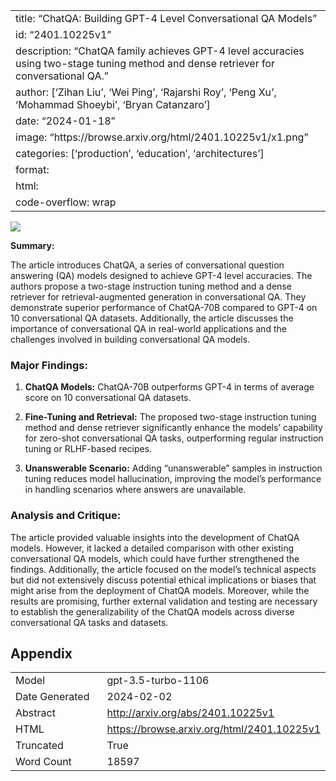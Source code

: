 
---
title: "ChatQA: Building GPT-4 Level Conversational QA Models"
id: "2401.10225v1"
description: "ChatQA family achieves GPT-4 level accuracies using two-stage tuning method and dense retriever for conversational QA."
author: ['Zihan Liu', 'Wei Ping', 'Rajarshi Roy', 'Peng Xu', 'Mohammad Shoeybi', 'Bryan Catanzaro']
date: "2024-01-18"
image: "https://browse.arxiv.org/html/2401.10225v1/x1.png"
categories: ['production', 'education', 'architectures']
format:
  html:
    code-overflow: wrap
---

![](https://browse.arxiv.org/html/2401.10225v1/x1.png)

**Summary:**

The article introduces ChatQA, a series of conversational question answering (QA) models designed to achieve GPT-4 level accuracies. The authors propose a two-stage instruction tuning method and a dense retriever for retrieval-augmented generation in conversational QA. They demonstrate superior performance of ChatQA-70B compared to GPT-4 on 10 conversational QA datasets. Additionally, the article discusses the importance of conversational QA in real-world applications and the challenges involved in building conversational QA models.

### Major Findings:
1. **ChatQA Models:** ChatQA-70B outperforms GPT-4 in terms of average score on 10 conversational QA datasets.
   
2. **Fine-Tuning and Retrieval:** The proposed two-stage instruction tuning method and dense retriever significantly enhance the models' capability for zero-shot conversational QA tasks, outperforming regular instruction tuning or RLHF-based recipes.

3. **Unanswerable Scenario:** Adding "unanswerable" samples in instruction tuning reduces model hallucination, improving the model's performance in handling scenarios where answers are unavailable.

### Analysis and Critique:
The article provided valuable insights into the development of ChatQA models. However, it lacked a detailed comparison with other existing conversational QA models, which could have further strengthened the findings. Additionally, the article focused on the model's technical aspects but did not extensively discuss potential ethical implications or biases that might arise from the deployment of ChatQA models. Moreover, while the results are promising, further external validation and testing are necessary to establish the generalizability of the ChatQA models across diverse conversational QA tasks and datasets.

## Appendix

|          |          |
|----------|----------|
| Model     | gpt-3.5-turbo-1106       |
| Date Generated     | 2024-02-02       |
| Abstract | [http://arxiv.org/abs/2401.10225v1](http://arxiv.org/abs/2401.10225v1)        |
| HTML     | [https://browse.arxiv.org/html/2401.10225v1](https://browse.arxiv.org/html/2401.10225v1)       |
| Truncated       | True       |
| Word Count       | 18597       |